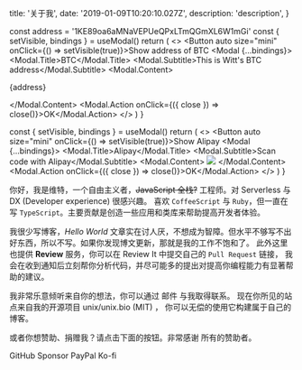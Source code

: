 
  title: '关于我',
  date: '2019-01-09T10:20:10.027Z',
  description: 'description',
}

  const address = '1KE89oa6aMNaVEPUeQPxLTmQGmXL6W1mGi'
  const { setVisible, bindings } = useModal()
  return (
   <>
     <Button auto size="mini" onClick={() => setVisible(true)}>Show address of BTC</Button>
     <Modal {...bindings}>
       <Modal.Title>BTC</Modal.Title>
       <Modal.Subtitle>This is Witt's BTC address</Modal.Subtitle>
       <Modal.Content>
         <p>{address}</p>
       </Modal.Content>
       <Modal.Action onClick={({ close }) => close()}>OK</Modal.Action>
     </Modal>
   </>
  )
}

  const { setVisible, bindings } = useModal()
  return (
    <>
      <Button auto size="mini" onClick={() => setVisible(true)}>Show Alipay</Button>
      <Modal {...bindings}>
        <Modal.Title>Alipay</Modal.Title>
        <Modal.Subtitle>Scan code with Alipay</Modal.Subtitle>
        <Modal.Content>
          <Image width={150} height={150} src="/assets/alipay.png" />
        </Modal.Content>
        <Modal.Action onClick={({ close }) => close()}>OK</Modal.Action>
      </Modal>
    </>
  )
}

你好，我是维特，一个自由主义者，<del>JavaScript 全栈?</del> 工程师。对 Serverless 与 DX (Developer experience) 很感兴趣。
喜欢 `CoffeeScript` 与 `Ruby`，但一直在写 `TypeScript`。主要贡献是创造一些应用和类库来帮助提高开发者体验。

我很少写博客，*Hello World* 文章实在讨人厌，不想成为智障。但水平不够写不出好东西，所以不写。如果你发现博文更新，那就是我的工作不饱和了。
此外这里也提供 **Review** 服务，你可以在 <Link color rel="nofollow" target="_blank" href="https://review.unix.bio">Review It</Link> 中提交自己的 `Pull Request` 链接，
我会在收到通知后立刻帮你分析代码，并尽可能多的提出对提高你编程能力有显著帮助的建议。

我非常乐意倾听来自你的想法，你可以通过 <Link rel="nofollow" color target="_blank" href="mailto:unix.bio@gmail.com">邮件</Link> 与我取得联系。
现在你所见的站点来自我的开源项目 <Link rel="nofollow" href="https://github.com/unix/unix.bio">unix/unix.bio (MIT)</Link> ，
你可以无偿的使用它构建属于自己的博客。

或者你想赞助、捐赠我？请点击下面的按钮。非常感谢 <NextLink href="/others/sponsors"><Link color>所有的赞助者</Link></NextLink>。

<Row>
  <Spacer x={1} />
  <Dot type="success" >
  <Link target="_blank" href="https://github.com/sponsors/unix" rel="nofollow">GitHub Sponsor</Link>
  </Dot>
  <Spacer y={2} />
</Row>

<Row>
  <Spacer x={1} />
  <Dot type="warning" >
  <Link target="_blank" href="https://www.paypal.me/unixbio" rel="nofollow">PayPal</Link>
  </Dot>
  <Spacer y={2} />
</Row>

<Row>
  <Spacer x={1} />
  <Dot type="success" >
  <Link target="_blank" href="https://ko-fi.com/unixbio" rel="nofollow">Ko-fi</Link>
  </Dot>
  <Spacer y={2} />
</Row>

<Row>
  <Spacer x={1} />
  <Dot type="success"><Btc /></Dot>
  <Spacer y={2} />
</Row>

<Row>
  <Spacer x={1} />
  <Dot type="success"><Alipay /></Dot>
  <Spacer y={2} />
</Row>

